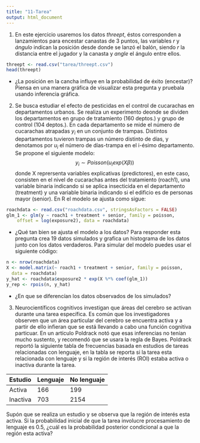 ```yaml
---
title: "11-Tarea"
output: html_document
---
```


1. En este ejercicio usaremos los datos _threept_, éstos corresponden a 
lanzamientos para encestar canastas de 3 puntos, las variables _r_ y _ángulo_
indican la posición desde donde se lanzó el balón, siendo _r_ la distancia 
entre el jugador y la canasta y _angle_ el ángulo entre ellos.

```r
threept <- read.csv("tarea/threept.csv")
head(threept)
```


* ¿La posición en la cancha influye en la probabilidad de éxito (encestar)?
Piensa en una manera gráfica de visualizar esta pregunta y pruebala usando 
inferencia gráfica.

2. Se busca estudiar el efecto de pesticidas en el control de cucarachas en 
departamentos urbanos. Se realiza un experimento deonde se dividen los 
departamentos en grupo de tratamiento (160 deptos.) y grupo de control 
(104 deptos.). En cada departamento se mide el número de cucarachas atrapadas
$y_i$ en un conjunto de trampas. Distintos departamentos tuvieron trampas un 
número distinto de días, y denotamos por $u_i$ el número de días-trampa en el 
i-ésimo departamento. Se propone el siguiente modelo: 
$$y_i \sim Poisson(u_iexp(X\beta))$$
donde X reprersenta variables explicativas (predictores), en este caso, 
consisten en el nivel de cucarachas antes del tratamiento (roach1), una variable
binaria indicando si se aplica insecticida en el departamento (treatment) y una
variable binaria indicando si el edificio es de personas mayor (senior). En R el
modelo se ajusta como sigue:

```r
roachdata <- read.csv("roachdata.csv", stringsAsFactors = FALSE)
glm_1 <- glm(y ~ roach1 + treatment + senior, family = poisson, 
    offset = log(exposure2), data = roachdata)
```

* ¿Qué tan bien se ajusta el modelo a los datos? Para responder esta pregunta
crea 19 datos simulados y grafica un histograma de los datos junto con 
los datos verdaderos. Para simular del modelo puedes usar el siguiente código:

```r
n <- nrow(roachdata)
X <- model.matrix(~ roach1 + treatment + senior, family = poisson, 
  data = roachdata)
y_hat <- roachdata$exposure2 * exp(X %*% coef(glm_1))
y_rep <- rpois(n, y_hat)
```

* ¿En que se diferencían los datos observados de los simulados?

3. Neurocientíficos cognitivos investigan que áreas del cerebro se activan 
durante una tarea específica. Es común que los investigadores observen que un
área particular del cerebro se encuentra activa y a partir de ello infieran que
se está llevando a cabo una función cognitiva particuar. En un artículo Poldrack 
notó que esas inferencias no tenían mucho sustento, y recomendó que se usara la 
regla de Bayes. Poldrack reportó la siguiente tabla de frecuencias basada en 
estudios de tareas relacionadas con lenguaje, en la tabla se reporta si la tarea
esta relacionada con lenguaje y si la región de interés (ROI) estaba activa o 
inactiva durante la tarea. 

Estudio | Lenguaje | No lenguaje
--------|----------|-------------
Activa  | 166      | 199
Inactiva| 703      | 2154

Supón que se realiza un estudio y se observa que la región de interés esta 
activa. Si la probabilidad inicial de que la tarea involucre procesamiento de 
lenguaje es 0.5, ¿cuál es la probabilidad posterior condicional a que la región
esta activa?
